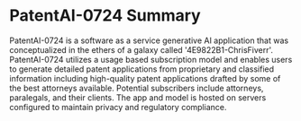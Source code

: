# PatentAI-0724 Summary

PatentAI-0724 is a software as a service generative AI application that was conceptualized in the ethers of a galaxy called '4E9822B1-ChrisFiverr'. PatentAI-0724 utilizes a usage based subscription model and enables users to generate detailed patent applications from proprietary and classified information including high-quality patent applications drafted by some of the best attorneys available. Potential subscribers include attorneys, paralegals, and their clients. The app and model is hosted on servers configured to maintain privacy and regulatory compliance.  